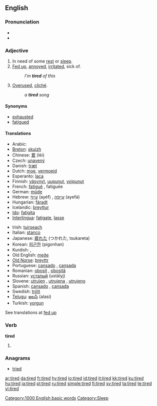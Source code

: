 ==English==

===Pronunciation===
*{{audio|en-us-tired.ogg|Audio (US)}}
*{{rhymes|aɪə(r)d}}

===Adjective===
{{en-adj}}

# In need of some [[rest]] or [[sleep]].
# [[fed up|Fed up]], [[annoyed]], [[irritated]], sick of.
#: ''I'm '''tired''' of this''
# [[overused|Overused]], [[cliché]].
#: ''a '''tired''' song''

====Synonyms====
{{saurus|tired|exhausted}}
*[[exhausted]]
*[[fatigued]]

====Translations====
{{trans-top|in need of rest or sleep}}
*Arabic: {{ARchar|[[متعب]]}} {{unicode|(mútʕab)}}
*[[Breton]]: [[skuizh]]
*Chinese: [[累]] (lèi)
*Czech: [[unavený]] {{m}}
*Danish: [[træt]]
*Dutch: [[moe]], [[vermoeid]]
*Esperanto: [[laca]]
*Finnish: [[väsynyt]], [[uupunut]], [[voipunut]]
*French: [[fatigué]] {{m}}, fatiguée {{f}}
*German: [[müde]]
*Hebrew: [[עייף]] (ayéf) {{m}}, [[עייפה]] (ayefá) {{f}}
*Hungarian: [[fáradt]]
*Icelandic: [[þreyttur]]
*[[Ido]]: [[fatigita]]
*[[Interlingua]]: [[fatigate]], [[lasse]]
{{trans-mid}}
*Irish: [[tuirseach]]
*Italian: [[stanco]]
*Japanese: [[疲れた]] (つかれた, tsukareta)
*Korean: [[피곤한]] (pigonhan)
*Kurdish: {{KUchar|[[هیلاک]]}}, {{KUchar|[[ماندو]]}}
*Old English: [[meðe]]
*[[Old Norse]]: [[þreyttr]]
*Portuguese: [[cansado]] {{m}}, [[cansada]] {{f}}
*Romanian: [[obosit]] {{m}}, [[obosită]] {{f}}
*Russian: [[усталый]] (ustályj)
*Slovene: [[utrujen]] {{m}}, [[utrujena]] {{f}}, [[utrujeno]] {{n}}
*Spanish: [[cansado]] {{m}}, [[cansada]] {{f}}
*Swedish: [[trött]]
*[[Telugu]]: [[అలసి]] (alasi)
*Turkish: [[yorgun]]
{{trans-bottom}}

{{trans-top|fed up}}
See translations at [[fed up#Translations|fed up]]
{{trans-bottom}}

{{trans-top|overused}}
{{trans-mid}}
{{trans-bottom}}

===Verb===
'''tired'''

# {{past of|[[tire]]}}

===Anagrams===
*[[tried]]

[[Category:1000 English basic words]]
[[Category:Sleep]]

[[ar:tired]]
[[da:tired]]
[[fr:tired]]
[[hy:tired]]
[[io:tired]]
[[id:tired]]
[[it:tired]]
[[kk:tired]]
[[ku:tired]]
[[hu:tired]]
[[ja:tired]]
[[pl:tired]]
[[ru:tired]]
[[simple:tired]]
[[fi:tired]]
[[sv:tired]]
[[ta:tired]]
[[te:tired]]
[[vi:tired]]